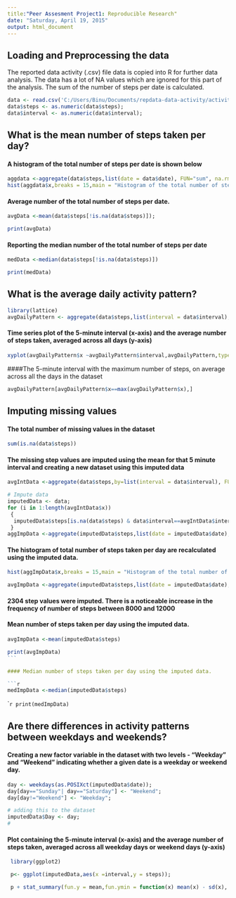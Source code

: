 ```yaml
---
title:"Peer Assesment Project1: Reproducible Research"
date: "Saturday, April 19, 2015"
output: html_document
---
```



## Loading and Preprocessing the data
The reported data activity (.csv) file data is copied into R for further data analysis. The data has a lot of NA values which are ignored for this part of the analysis. The sum of the number of steps per date is calculated. 

```r
data <- read.csv('C:/Users/Binu/Documents/repdata-data-activity/activity.csv');
data$steps <- as.numeric(data$steps);
data$interval <- as.numeric(data$interval);

```
## What is the mean number of steps taken per day?

#### A histogram of the total number of steps per date is shown below

```r
aggdata <-aggregate(data$steps,list(date = data$date), FUN="sum", na.rm=TRUE);
hist(aggdata$x,breaks = 15,main = "Histogram of the total number of steps taken each date",xlab = 'Number of steps');

```

#### Average number of the total number of steps per date.

```r
avgData <-mean(data$steps[!is.na(data$steps)]);

```
```r
print(avgData)

```

#### Reporting the median number of the total number of steps per date

```r
medData <-median(data$steps[!is.na(data$steps)])

```

```r
print(medData)

```

## What is the average daily activity pattern?

```r
library(lattice)
avgDailyPattern <- aggregate(data$steps,list(interval = data$interval), FUN = mean, na.rm = TRUE);

```

#### Time series plot of the 5-minute interval (x-axis) and the average number of steps taken, averaged across all days (y-axis)

```r
xyplot(avgDailyPattern$x ~avgDailyPattern$interval,avgDailyPattern,type ="l",xlab = "5-minute interval",ylab = "Avg number of steps(all days)")

```

####The 5-minute interval with the maximum number of steps, on average across all the days in the dataset

```r
avgDailyPattern[avgDailyPattern$x==max(avgDailyPattern$x),]
```

## Imputing missing values

#### The total number of missing values in the dataset
```r
sum(is.na(data$steps))
```

#### The missing step values are imputed using the mean for that 5 minute interval and creating a new dataset using this imputed data

```r
avgIntData <-aggregate(data$steps,by=list(interval = data$interval), FUN=mean,na.rm =TRUE);

# Impute data
imputedData <- data; 
for (i in 1:length(avgIntData$x)) 
 {
  imputedData$steps[is.na(data$steps) & data$interval==avgIntData$interval[i]] <- avgIntData$x[i];
 }
aggImpData <-aggregate(imputedData$steps,list(date = imputedData$date), FUN="sum", na.rm=TRUE);

```

#### The histogram of total number of steps taken per day are recalculated using the imputed data. 

```r
hist(aggImpData$x,breaks = 15,main = "Histogram of the total number of steps taken each date",xlab = 'Number of steps');

```

```r
avgImpData <-aggregate(imputedData$steps,list(date = imputedData$date), FUN="mean", na.rm=TRUE);
````


#### 2304 step values were imputed. There is a noticeable increase in the frequency of number of steps between 8000 and 12000

#### Mean number of steps taken per day using the imputed data. 
```r
avgImpData <-mean(imputedData$steps)
````
````r
print(avgImpData)
```

#### Median number of steps taken per day using the imputed data. 

```r
medImpData <-median(imputedData$steps)
````

````r
print(medImpData)
```

## Are there differences in activity patterns between weekdays and weekends?

#### Creating a new factor variable in the dataset with two levels - "Weekday" and "Weekend" indicating whether a given date is a weekday or weekend day.

```r

day <- weekdays(as.POSIXct(imputedData$date));
day[day=="Sunday"| day=="Saturday"] <- "Weekend";
day[day!="Weekend"] <- "Weekday";

# adding this to the dataset 
imputedData$Day <- day;
#

```

#### Plot containing the 5-minute interval (x-axis) and the average number of steps taken, averaged across all weekday days or weekend days (y-axis)

```r
 library(ggplot2)

 p<- ggplot(imputedData,aes(x =interval,y = steps));

 p + stat_summary(fun.y = mean,fun.ymin = function(x) mean(x) - sd(x), fun.ymax = function(x) mean(x) + sd(x),geom = "line")       +facet_grid(Day~.) 

```

